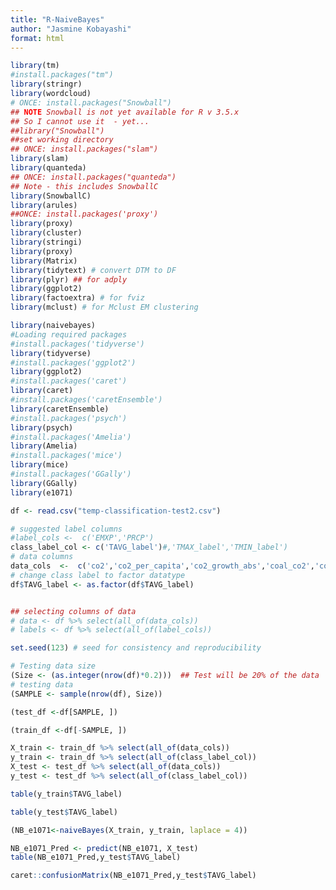 ```yaml
---
title: "R-NaiveBayes"
author: "Jasmine Kobayashi"
format: html
---
```


```r
library(tm)
#install.packages("tm")
library(stringr)
library(wordcloud)
# ONCE: install.packages("Snowball")
## NOTE Snowball is not yet available for R v 3.5.x
## So I cannot use it  - yet...
##library("Snowball")
##set working directory
## ONCE: install.packages("slam")
library(slam)
library(quanteda)
## ONCE: install.packages("quanteda")
## Note - this includes SnowballC
library(SnowballC)
library(arules)
##ONCE: install.packages('proxy')
library(proxy)
library(cluster)
library(stringi)
library(proxy)
library(Matrix)
library(tidytext) # convert DTM to DF
library(plyr) ## for adply
library(ggplot2)
library(factoextra) # for fviz
library(mclust) # for Mclust EM clustering

library(naivebayes)
#Loading required packages
#install.packages('tidyverse')
library(tidyverse)
#install.packages('ggplot2')
library(ggplot2)
#install.packages('caret')
library(caret)
#install.packages('caretEnsemble')
library(caretEnsemble)
#install.packages('psych')
library(psych)
#install.packages('Amelia')
library(Amelia)
#install.packages('mice')
library(mice)
#install.packages('GGally')
library(GGally)
library(e1071)
```

```r
df <- read.csv("temp-classification-test2.csv")
```

```r
# suggested label columns
#label_cols <-  c('EMXP','PRCP')
class_label_col <- c('TAVG_label')#,'TMAX_label','TMIN_label')
# data columns
data_cols  <-  c('co2','co2_per_capita','co2_growth_abs','coal_co2','coal_co2_per_capita')
# change class label to factor datatype
df$TAVG_label <- as.factor(df$TAVG_label)


## selecting columns of data
# data <- df %>% select(all_of(data_cols))
# labels <- df %>% select(all_of(label_cols))
```

```r
set.seed(123) # seed for consistency and reproducibility

# Testing data size
(Size <- (as.integer(nrow(df)*0.2)))  ## Test will be 20% of the data
# testing data
(SAMPLE <- sample(nrow(df), Size))
```

```r
(test_df <-df[SAMPLE, ])

(train_df <-df[-SAMPLE, ])
```


```r
X_train <- train_df %>% select(all_of(data_cols))
y_train <- train_df %>% select(all_of(class_label_col))
X_test <- test_df %>% select(all_of(data_cols))
y_test <- test_df %>% select(all_of(class_label_col))
```


```r
table(y_train$TAVG_label)
```

```r
table(y_test$TAVG_label)
```

```r
(NB_e1071<-naiveBayes(X_train, y_train, laplace = 4))
```

```r
NB_e1071_Pred <- predict(NB_e1071, X_test)
table(NB_e1071_Pred,y_test$TAVG_label)
```
```r
caret::confusionMatrix(NB_e1071_Pred,y_test$TAVG_label)
```
